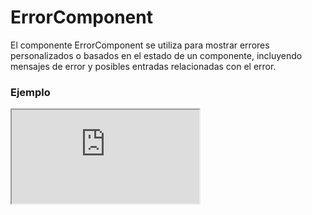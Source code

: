 
# ErrorComponent

El componente ErrorComponent se utiliza para mostrar errores personalizados o basados en el estado de un componente, incluyendo mensajes de error y posibles entradas relacionadas con el error.

### Ejemplo

<Iframe minHeightIframe="30dvh" src="https://fenextjs-component-storybook.vercel.app/iframe.html?args=&id=error-errorcomponent--index&viewMode=story" />

### Importacion

Para importar el componente ErrorComponent, se puede hacer desde fenextjs

```tsx copy
import { ErrorComponent } from "fenextjs";
```

### Parametros

| Parametro | Tipo | Requerido | Default | Descripcion |
| --------- | ---- | --------- | ------- | ----------- |
| error | ErrorFenextjs | no | undefined | Objeto de error que contiene el mensaje y otros detalles del error a mostrar. |
| useDataError | boolean | no | true | Indica si se debe incluir el error en el atributo 'data-error' como una cadena JSON. |
| useErrorInput | boolean | no | true | Indica si se debe mostrar información adicional sobre una entrada relacionada con el error, si está disponible. |
| className | string | no | '' | Clase CSS para personalizar el estilo del componente. |
| children | ReactNode | no | undefined | Contenido que se muestra dentro del componente si no se proporciona un error. |

### ErrorFenextjs

El error que se pasa al componente tiene distintos atributos:

| Propiedad | Tipo | Descripción |
| --- | --- | --- |
| code | ErrorCode | Código del error |
| message | string | Mensaje interno del error |
| msg | msg | Mensaje del error |
| input | input | Input del error |
| data | any | Data del error |

### Storybook

Para ver el storybook del componente lo puede hacer con este [link](https://fenextjs-component-storybook.vercel.app/?path=/story/error-errorcomponent--index)

### Usos

- Uso básico

```tsx copy
<ErrorComponent>Error inesperado</ErrorComponent>
```

- Error con mensaje personalizado

```tsx copy
<ErrorComponent error={new ErrorFenextjs({ msg: "Ocurrió un error" })} />
```

- Error con entrada relacionada

```tsx copy
<ErrorComponent error={new ErrorFenextjs({ msg: "Error en el campo", input: "email" })} />
```

